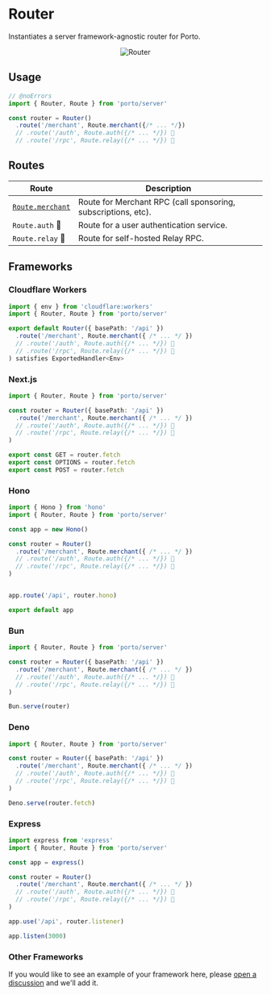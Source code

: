 # Router

Instantiates a server framework-agnostic router for Porto.

<center>
  <img src="/router.svg" alt="Router" />
</center>

## Usage

```ts twoslash
// @noErrors
import { Router, Route } from 'porto/server'

const router = Router()
  .route('/merchant', Route.merchant({/* ... */})
  // .route('/auth', Route.auth({/* ... */}) 🚧
  // .route('/rpc', Route.relay({/* ... */}) 🚧
```

## Routes

| Route | Description |
| ----- | --------- |
| [`Route.merchant`](/sdk/api/router/merchant) | Route for Merchant RPC (call sponsoring, subscriptions, etc). |
| `Route.auth` 🚧 | Route for a user authentication service. |
| `Route.relay` 🚧 | Route for self-hosted Relay RPC. |

## Frameworks

### Cloudflare Workers

```ts
import { env } from 'cloudflare:workers'
import { Router, Route } from 'porto/server'

export default Router({ basePath: '/api' })
  .route('/merchant', Route.merchant({ /* ... */ })
  // .route('/auth', Route.auth({/* ... */}) 🚧
  // .route('/rpc', Route.relay({/* ... */}) 🚧
) satisfies ExportedHandler<Env>
```

### Next.js

```ts [app/api/[[...routes]]/route.ts]
import { Router, Route } from 'porto/server'

const router = Router({ basePath: '/api' })
  .route('/merchant', Route.merchant({ /* ... */ })
  // .route('/auth', Route.auth({/* ... */}) 🚧
  // .route('/rpc', Route.relay({/* ... */}) 🚧
)

export const GET = router.fetch
export const OPTIONS = router.fetch
export const POST = router.fetch
```

### Hono

```ts
import { Hono } from 'hono'
import { Router, Route } from 'porto/server'

const app = new Hono()

const router = Router()
  .route('/merchant', Route.merchant({ /* ... */ })
  // .route('/auth', Route.auth({/* ... */}) 🚧
  // .route('/rpc', Route.relay({/* ... */}) 🚧
)


app.route('/api', router.hono)

export default app
```

### Bun

```ts 
import { Router, Route } from 'porto/server'

const router = Router({ basePath: '/api' })
  .route('/merchant', Route.merchant({ /* ... */ })
  // .route('/auth', Route.auth({/* ... */}) 🚧
  // .route('/rpc', Route.relay({/* ... */}) 🚧
)

Bun.serve(router)
```

### Deno

```ts
import { Router, Route } from 'porto/server'

const router = Router({ basePath: '/api' })
  .route('/merchant', Route.merchant({ /* ... */ })
  // .route('/auth', Route.auth({/* ... */}) 🚧
  // .route('/rpc', Route.relay({/* ... */}) 🚧
)

Deno.serve(router.fetch)
```

### Express

```ts
import express from 'express'
import { Router, Route } from 'porto/server'

const app = express()

const router = Router()
  .route('/merchant', Route.merchant({ /* ... */ })
  // .route('/auth', Route.auth({/* ... */}) 🚧
  // .route('/rpc', Route.relay({/* ... */}) 🚧
)

app.use('/api', router.listener)

app.listen(3000)
```

### Other Frameworks

If you would like to see an example of your framework here, please [open a discussion](https://github.com/ithacaxyz/porto/discussions/new) and we'll add it.